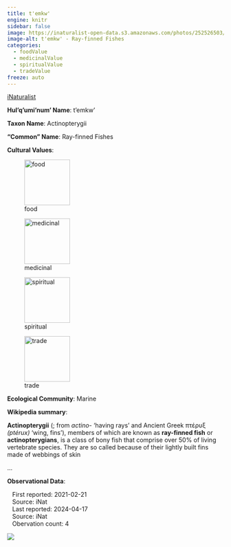 ```yaml
---
title: t'emkw'
engine: knitr
sidebar: false
image: https://inaturalist-open-data.s3.amazonaws.com/photos/252526503/medium.jpg
image-alt: t'emkw' - Ray-finned Fishes
categories:
  - foodValue
  - medicinalValue
  - spiritualValue
  - tradeValue
freeze: auto
---
```


<div role="img" class="imerss-photo" style="background-image: url(https://inaturalist-open-data.s3.amazonaws.com/photos/252526503/medium.jpg)" 
 alt="t'emkw' - Ray-finned Fishes">
 <a href="https://www.inaturalist.org/taxa/47178" target="_blank" class="taxonDisplay-iNat-extern">iNaturalist<span class="external-link"></span></a>
</div>

**Hul'q'umi'num' Name**: t'emkw'



**Taxon Name**: Actinopterygii

**"Common" Name**: Ray-finned Fishes

**Cultural Values**:

:::{layout-nrow=1}
![food](/files/food.svg){width=106px}

![medicinal](/files/medicinal.svg){width=106px}

![spiritual](/files/spiritual.svg){width=106px}

![trade](/files/trade.svg){width=106px}
:::

**Ecological Community**: Marine

**Wikipedia summary**:
<p class="mw-empty-elt">

</p>

<p><b>Actinopterygii</b> (<span></span>; from <i> <i lang="mul">actino-</i></i>&#160;'having rays' and Ancient Greek <i> </i><span lang="grc">πτέρυξ</span><i> (ptérux)</i>&#160;'wing, fins'), members of which are known as <b>ray-finned fish</b> or <b>actinopterygians</b>, is a class of bony fish that comprise over 50% of living vertebrate species. They are so called because of their lightly built fins made of webbings of skin</p>...

**Observational Data**:

|    First reported: 2021-02-21

|    Source: iNat

|    Last reported: 2024-04-17

|    Source: iNat

|    Obervation count: 4

![](community_dist.png)

